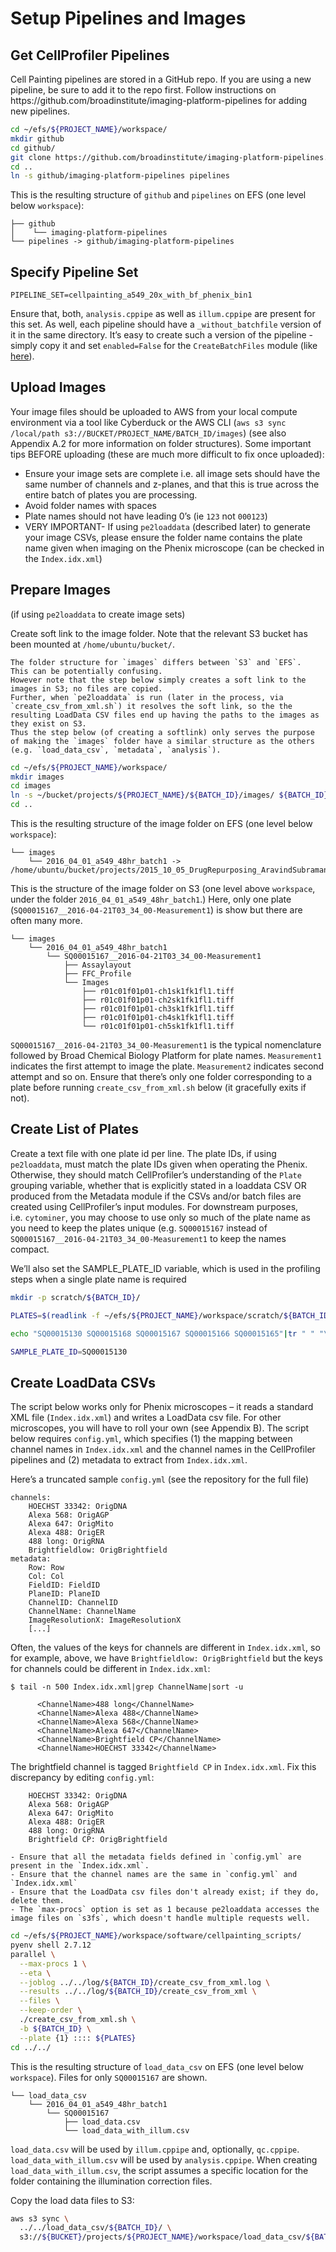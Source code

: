 # Setup Pipelines and Images

## Get CellProfiler Pipelines

Cell Painting pipelines are stored in a GitHub repo.
If you are using a new pipeline, be sure to add it to the repo first.
Follow instructions on https://github.com/broadinstitute/imaging-platform-pipelines for adding new pipelines.

```sh
cd ~/efs/${PROJECT_NAME}/workspace/
mkdir github
cd github/
git clone https://github.com/broadinstitute/imaging-platform-pipelines.git
cd ..
ln -s github/imaging-platform-pipelines pipelines
```

This is the resulting structure of `github` and `pipelines` on EFS (one level below `workspace`):

```
├── github
│    └── imaging-platform-pipelines
└── pipelines -> github/imaging-platform-pipelines
```

## Specify Pipeline Set

```
PIPELINE_SET=cellpainting_a549_20x_with_bf_phenix_bin1
```

Ensure that, both, `analysis.cppipe` as well as `illum.cppipe` are present for this set.
As well, each pipeline should have a `_without_batchfile` version of it in the same directory.
It's easy to create such a version of the pipeline - simply copy it and set `enabled=False` for the `CreateBatchFiles` module (like [here](https://github.com/broadinstitute/imaging-platform-pipelines/blob/master/cellpainting_u2os_20x_imagexpress/illum_without_batchfile.cppipe#L384)).

## Upload Images

Your image files should be uploaded to AWS from your local compute environment via a tool like Cyberduck or the AWS CLI (`aws s3 sync /local/path s3://BUCKET/PROJECT_NAME/BATCH_ID/images`) (see also Appendix A.2 for more information on folder structures).
Some important tips BEFORE uploading (these are much more difficult to fix once uploaded):

* Ensure your image sets are complete i.e. all image sets should have the same number of channels and z-planes, and that this is true across the entire batch of plates you are processing.
* Avoid folder names with spaces
* Plate names should not have leading 0's (ie `123` not `000123`)
* VERY  IMPORTANT- If using `pe2loaddata` (described later) to generate your image CSVs, please ensure the folder name contains the plate name given when imaging on the Phenix microscope (can be checked in the `Index.idx.xml`)

## Prepare Images

(if using `pe2loaddata` to create image sets)

Create soft link to the image folder.
Note that the relevant S3 bucket has been mounted at `/home/ubuntu/bucket/`.

```block2
The folder structure for `images` differs between `S3` and `EFS`.
This can be potentially confusing.
However note that the step below simply creates a soft link to the images in S3; no files are copied.
Further, when `pe2loaddata` is run (later in the process, via `create_csv_from_xml.sh`) it resolves the soft link, so the the resulting LoadData CSV files end up having the paths to the images as they exist on S3.
Thus the step below (of creating a softlink) only serves the purpose of making the `images` folder have a similar structure as the others (e.g. `load_data_csv`, `metadata`, `analysis`).
```

```sh
cd ~/efs/${PROJECT_NAME}/workspace/
mkdir images
cd images
ln -s ~/bucket/projects/${PROJECT_NAME}/${BATCH_ID}/images/ ${BATCH_ID}
cd ..
```

This is the resulting structure of the image folder on EFS (one level below `workspace`):

```
└── images
    └── 2016_04_01_a549_48hr_batch1 -> /home/ubuntu/bucket/projects/2015_10_05_DrugRepurposing_AravindSubramanian_GolubLab_Broad/2016_04_01_a549_48hr_batch1/images/
```

This is the structure of the image folder on S3 (one level above `workspace`, under the folder `2016_04_01_a549_48hr_batch1`.)
Here, only one plate (`SQ00015167__2016-04-21T03_34_00-Measurement1`) is show but there are often many more.

```
└── images
    └── 2016_04_01_a549_48hr_batch1
        └── SQ00015167__2016-04-21T03_34_00-Measurement1
            ├── Assaylayout
            ├── FFC_Profile
            └── Images
                ├── r01c01f01p01-ch1sk1fk1fl1.tiff
                ├── r01c01f01p01-ch2sk1fk1fl1.tiff
                ├── r01c01f01p01-ch3sk1fk1fl1.tiff
                ├── r01c01f01p01-ch4sk1fk1fl1.tiff
                └── r01c01f01p01-ch5sk1fk1fl1.tiff
```

`SQ00015167__2016-04-21T03_34_00-Measurement1` is the typical nomenclature followed by Broad Chemical Biology Platform for plate names.
`Measurement1` indicates the first attempt to image the plate.
`Measurement2` indicates second attempt and so on.
Ensure that there's only one folder corresponding to a plate before running `create_csv_from_xml.sh` below (it gracefully exits if not).

## Create List of Plates

Create a text file with one plate id per line.
The plate IDs, if using `pe2loaddata`, must match the plate IDs given when operating the Phenix.
Otherwise, they should match CellProfiler's understanding of the `Plate` grouping variable, whether that is explicitly stated in a loaddata CSV OR produced from the Metadata module if the CSVs and/or batch files are created using CellProfiler's input modules.
For downstream purposes, i.e. `cytominer`, you may choose to use only so much of the plate name as you need to keep the plates unique (e.g. `SQ00015167` instead of `SQ00015167__2016-04-21T03_34_00-Measurement1` to keep the names compact.

We'll also set the SAMPLE_PLATE_ID variable, which is used in the profiling steps when a single plate name is required

```sh
mkdir -p scratch/${BATCH_ID}/

PLATES=$(readlink -f ~/efs/${PROJECT_NAME}/workspace/scratch/${BATCH_ID}/plates_to_process.txt)

echo "SQ00015130 SQ00015168 SQ00015167 SQ00015166 SQ00015165"|tr " " "\n" > ${PLATES}

SAMPLE_PLATE_ID=SQ00015130
```

## Create LoadData CSVs

The script below works only for Phenix microscopes – it reads a standard XML file (`Index.idx.xml`) and writes a LoadData csv file.
For other microscopes, you will have to roll your own (see Appendix B).
The script below requires `config.yml`, which specifies (1) the mapping between channel names in `Index.idx.xml` and the channel names in the CellProfiler pipelines and (2) metadata to extract from `Index.idx.xml`.

Here's a truncated sample `config.yml` (see the repository for the full file)

```
channels:
    HOECHST 33342: OrigDNA
    Alexa 568: OrigAGP
    Alexa 647: OrigMito
    Alexa 488: OrigER
    488 long: OrigRNA
    Brightfieldlow: OrigBrightfield
metadata:
    Row: Row
    Col: Col
    FieldID: FieldID
    PlaneID: PlaneID
    ChannelID: ChannelID
    ChannelName: ChannelName
    ImageResolutionX: ImageResolutionX
    [...]
```

Often, the values of the keys for channels are different in `Index.idx.xml`, so for example, above, we have `Brightfieldlow: OrigBrightfield` but the keys for channels could be different in `Index.idx.xml`:

```
$ tail -n 500 Index.idx.xml|grep ChannelName|sort -u

      <ChannelName>488 long</ChannelName>
      <ChannelName>Alexa 488</ChannelName>
      <ChannelName>Alexa 568</ChannelName>
      <ChannelName>Alexa 647</ChannelName>
      <ChannelName>Brightfield CP</ChannelName>
      <ChannelName>HOECHST 33342</ChannelName>
```

The brightfield channel is tagged `Brightfield CP` in `Index.idx.xml`.
Fix this discrepancy by editing `config.yml`:

```
    HOECHST 33342: OrigDNA
    Alexa 568: OrigAGP
    Alexa 647: OrigMito
    Alexa 488: OrigER
    488 long: OrigRNA
    Brightfield CP: OrigBrightfield
```

```block2
- Ensure that all the metadata fields defined in `config.yml` are present in the `Index.idx.xml`.
- Ensure that the channel names are the same in `config.yml` and `Index.idx.xml`
- Ensure that the LoadData csv files don't already exist; if they do, delete them.
- The `max-procs` option is set as 1 because pe2loaddata accesses the image files on `s3fs`, which doesn't handle multiple requests well.
```

```sh
cd ~/efs/${PROJECT_NAME}/workspace/software/cellpainting_scripts/
pyenv shell 2.7.12
parallel \
  --max-procs 1 \
  --eta \
  --joblog ../../log/${BATCH_ID}/create_csv_from_xml.log \
  --results ../../log/${BATCH_ID}/create_csv_from_xml \
  --files \
  --keep-order \
  ./create_csv_from_xml.sh \
  -b ${BATCH_ID} \
  --plate {1} :::: ${PLATES}
cd ../../
```

This is the resulting structure of `load_data_csv` on EFS (one level below `workspace`).
Files for only `SQ00015167` are shown.

```
└── load_data_csv
    └── 2016_04_01_a549_48hr_batch1
        └── SQ00015167
            ├── load_data.csv
            └── load_data_with_illum.csv
```

`load_data.csv` will be used by `illum.cppipe` and, optionally, `qc.cppipe`.
`load_data_with_illum.csv` will be used by `analysis.cppipe`.
When creating `load_data_with_illum.csv`, the script assumes a specific location for the folder containing the illumination correction files.

Copy the load data files to S3:

```sh
aws s3 sync \
  ../../load_data_csv/${BATCH_ID}/ \
  s3://${BUCKET}/projects/${PROJECT_NAME}/workspace/load_data_csv/${BATCH_ID}/
```

